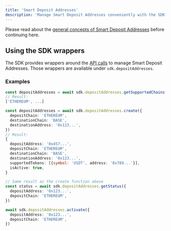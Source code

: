 ```yaml
---
title: 'Smart Deposit Addresses'
description: 'Manage Smart Deposit Addresses conveniently with the SDK.'
---
```



<DepositAddressDisclaimer />

Please read about the [general concepts of Smart Deposit Addresses](/api-integration/smart-deposits) before continuing here.

## Using the SDK wrappers

The SDK provides wrappers around the [API calls](/api-integration/smart-deposits#api-interactions) to manage Smart Deposit Addresses. Those wrappers are available under `sdk.depositAddresses`.

### Examples

```typescript Find supported chains
const depositAddresses = await sdk.depositAddresses.getSupportedChains()
// Result:
['ETHEREUM', ...]
```

```typescript Set up a new Smart Deposit Address
const depositAddresses = await sdk.depositAddresses.create({
  depositChain: 'ETHEREUM',
  destinationChain: 'BASE',
  destinationAddress: '0x123...',
})
// Result:
{
  depositAddress: '0x457...',
  depositChain: 'ETHEREUM',
  destinationChain: 'BASE',
  destinationAddress: '0x123...',
  supportedTokens: [{symbol: 'USDT', address: '0x789...'}],
  isActive: true,
}
```

```typescript Check the status of a Smart Deposit Address
// Same result as the create function above
const status = await sdk.depositAddresses.getStatus({
  depositAddress: '0x123...',
  depositChain: 'ETHEREUM',
})
```

```typescript Activate an existing Smart Deposit Address
await sdk.depositAddresses.activate({
  depositAddress: '0x123...',
  depositChain: 'ETHEREUM',
})
```
